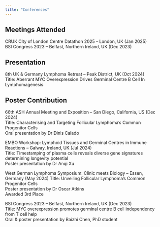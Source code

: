 ```yaml
---
title: "Conferences"
---
```


## Meetings Attended
CRUK City of London Centre Datathon 2025 – London, UK (Jan 2025)  
BSI Congress 2023 – Belfast, Northern Ireland, UK (Dec 2023)  

## Presentation
8th UK & Germany Lymphoma Retreat – Peak District, UK (Oct 2024)  
Title: Aberrant MYC Overexpression Drives Germinal Centre B Cell In Lymphomagenesis

## Poster Contribution
66th ASH Annual Meeting and Exposition – San Diego, California, US (Dec 2024)  
Title: Characterising and Targeting Follicular Lymphoma's Common Progenitor Cells  
Oral presentation by Dr Dinis Calado

EMBO Workshop: Lymphoid Tissues and Germinal Centres in Immune Reactions – Galway, Ireland, UK (Jul 2024)  
Title: Timestamping of plasma cells reveals diverse gene signatures determining longevity potential  
Poster presentation by Dr Anqi Xu  

West German Lymphoma Symposium: Clinic meets Biology – Essen, Germany (May 2024)
Title: Unveiling Follicular Lymphoma's Common Progenitor Cells  
Poster presentation by Dr Oscar Atkins  
Awarded 3rd Place  

BSI Congress 2023 – Belfast, Northern Ireland, UK (Dec 2023)  
Title: MYC overexpression promotes germinal centre B cell independency from T cell help  
Oral & poster presentation by Baizhi Chen, PhD student  

